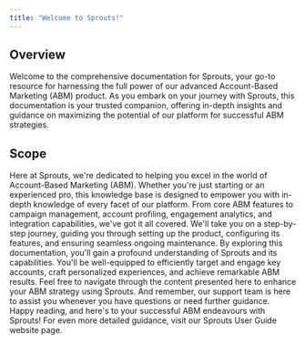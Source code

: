 ---
title: "Welcome to Sprouts!"
---
## Overview
Welcome to the comprehensive documentation for Sprouts, your go-to resource for harnessing the full power of our advanced Account-Based Marketing (ABM) product. As you embark on your journey with Sprouts, this documentation is your trusted companion, offering in-depth insights and guidance on maximizing the potential of our platform for successful ABM strategies.
## Scope
Here at Sprouts, we're dedicated to helping you excel in the world of Account-Based Marketing (ABM). Whether you're just starting or an experienced pro, this knowledge base is designed to empower you with in-depth knowledge of every facet of our platform. From core ABM features to campaign management, account profiling, engagement analytics, and integration capabilities, we've got it all covered.
We'll take you on a step-by-step journey, guiding you through setting up the product, configuring its features, and ensuring seamless ongoing maintenance. By exploring this documentation, you'll gain a profound understanding of Sprouts and its capabilities. You'll be well-equipped to efficiently target and engage key accounts, craft personalized experiences, and achieve remarkable ABM results.
Feel free to navigate through the content presented here to enhance your ABM strategy using Sprouts. And remember, our support team is here to assist you whenever you have questions or need further guidance. Happy reading, and here's to your successful ABM endeavours with Sprouts! For even more detailed guidance, visit our Sprouts User Guide website page.